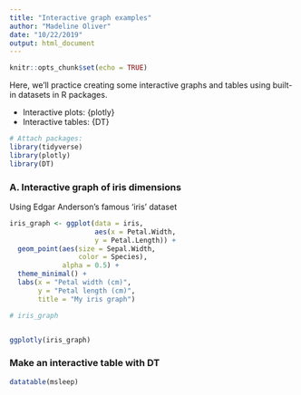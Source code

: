 ```yaml
---
title: "Interactive graph examples"
author: "Madeline Oliver"
date: "10/22/2019"
output: html_document
---
```


```r
knitr::opts_chunk$set(echo = TRUE)
```

Here, we'll practice creating some interactive graphs and tables using built-in datasets in R packages.

- Interactive plots: {plotly}
- Interactive tables: {DT}


```r
# Attach packages:
library(tidyverse)
library(plotly)
library(DT)
```

### A. Interactive graph of iris dimensions

Using Edgar Anderson's famous 'iris' dataset

```r

iris_graph <- ggplot(data = iris, 
                     aes(x = Petal.Width,
                     y = Petal.Length)) +
  geom_point(aes(size = Sepal.Width,
                 color = Species),
             alpha = 0.5) +
  theme_minimal() +
  labs(x = "Petal width (cm)",
       y = "Petal length (cm)",
       title = "My iris graph")

# iris_graph


ggplotly(iris_graph)

```


### Make an interactive table with DT

```r

datatable(msleep)

```







